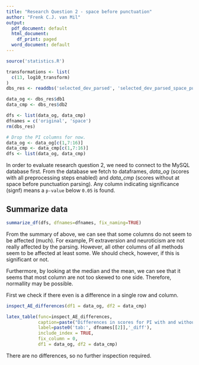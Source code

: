 ```yaml
---
title: "Research Question 2 - space before punctuation"
author: "Frenk C.J. van Mil"
output:
  pdf_document: default
  html_document:
    df_print: paged
  word_document: default
---
```


```r
source('statistics.R')
```

```r
transformations <- list(
  c(13, log10_transform)
)
dbs_res <- readdbs('selected_dev_parsed', 'selected_dev_parsed_space_punctuation', transformations = transformations, where='liwc_filled_yarkoni=1')

data_og <- dbs_res$db1
data_cmp <- dbs_res$db2

dfs <- list(data_og, data_cmp)
dfnames = c('original', 'space')
rm(dbs_res)
```

```r
# Drop the PI columns for now.
data_og <- data_og[c(1,7:16)]
data_cmp <- data_cmp[c(1,7:16)]
dfs <- list(data_og, data_cmp)
```

In order to evaluate research question 2, we need to connect to the MySQL database first. From the database we fetch to dataframes, _data\_og_ (scores with all preprocessing steps enabled) and _data\_cmp_ (scores without at space before punctuation parsing). Any column indicating significance (signf) means a `p-value` below `0.05` is found.

## Summarize data
```r
summarize_df(dfs, dfnames=dfnames, fix_naming=TRUE)
```

From the summary of above, we can see that some columns do not seem to be affected (much). For example, PI extraversion and neuroticism are not really affected by the parsing. However, all other columns of all methods seem to be affected at least some. We should check, however, if this is significant or not.

Furthermore, by looking at the median and the mean, we can see that it seems that most column are not too skewed to one side. Therefore, normallity may be possible.

First we check if there even is a difference in a single row and column.

```r
inspect_AE_differences(df1 = data_og, df2 = data_cmp)
```

```r
latex_table(func=inspect_AE_differences, 
            caption=paste("Differences in scores for PI with and without", dfnames[[2]], "parsing."),
            label=paste0('tab:', dfnames[[2]],'_diff'),
            include_index = TRUE,
            fix_column = 0,
            df1 = data_og, df2 = data_cmp)
```

There are no differences, so no further inspection required.
